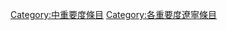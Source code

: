 {{Emptycat}}
{{Articles by Importance|topic=遼寧|project=遼寧|format=toc}}

[[Category:中重要度條目|Category:中重要度條目]]
[[Category:各重要度遼寧條目‎|Category:各重要度遼寧條目‎]]